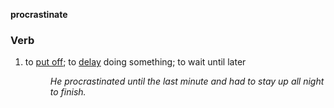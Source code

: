 '''procrastinate'''
===Verb===
# to [[put off]]; to [[delay]] doing something; to wait until later
#:''He procrastinated until the last minute and had to stay up all night to finish.''